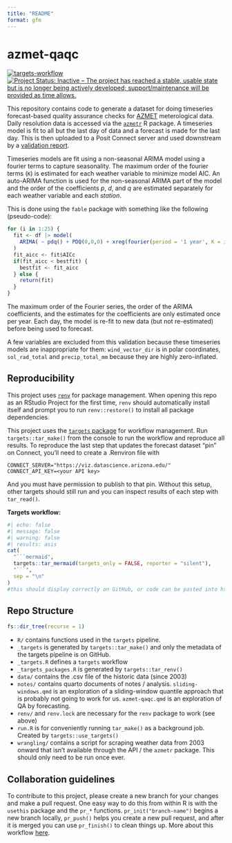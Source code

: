 ```yaml
---
title: "README"
format: gfm
---
```

<!-- README.md is generated from README.qmd. Please edit that file -->

# azmet-qaqc

<!-- badges: start -->
[![targets-workflow](https://github.com/cct-datascience/azmet-qaqc/actions/workflows/targets.yaml/badge.svg)](https://github.com/cct-datascience/azmet-qaqc/actions/workflows/targets.yaml)
[![Project Status: Inactive – The project has reached a stable, usable state but is no longer being actively developed; support/maintenance will be provided as time allows.](https://www.repostatus.org/badges/latest/inactive.svg)](https://www.repostatus.org/#inactive)

<!-- badges: end -->

This repository contains code to generate a dataset for doing timeseries forecast-based quality assurance checks for  [AZMET](https://ag.arizona.edu/azmet/) meterological data.  Daily resolution data is accessed via the [`azmetr`](https://github.com/uace-azmet/azmetr) R package. A timeseries model is fit to all but the last day of data and a forecast is made for the last day. This is then uploaded to a Posit Connect server and used downstream by a [validation report](https://github.com/uace-azmet/azmet-qa-dashboard).

Timeseries models are fit using a non-seasonal ARIMA model using a fourier terms to capture seasonality.
The maximum order of the fourier terms (`K`) is estimated for each weather variable to minimize model AIC.
An auto-ARIMA function is used for the non-seasonal ARIMA part of the model and the order of the coefficients $p$, $d$, and $q$ are estimated separately for each weather variable and each *station*.

This is done using the `fable` package with something like the following (pseudo-code):

``` r
for (i in 1:25) {
  fit <- df |> model(
    ARIMA( ~ pdq() + PDQ(0,0,0) + xreg(fourier(period = '1 year', K = i)))
  )
  fit_aicc <- fit$AICc
  if(fit_aicc < bestfit) {
    bestfit <- fit_aicc
  } else {
    return(fit)
  }
}
```

The maximum order of the Fourier series, the order of the ARIMA coefficients, and the estimates for the coefficients are only estimated once per year.
Each day, the model is re-fit to new data (but not re-estimated) before being used to forecast.

A few variables are excluded from this validation because these timeseries models are inappropriate for them: `wind_vector_dir` is in polar coordinates, `sol_rad_total` and `precip_total_mm` because they are highly zero-inflated.

## Reproducibility

This project uses [`renv`](https://rstudio.github.io/renv/articles/renv.html) for package management. When opening this repo as an RStudio Project for the first time, `renv` should automatically install itself and prompt you to run `renv::restore()` to install all package dependencies.

This project uses the [`targets` package](https://docs.ropensci.org/targets/) for workflow management. Run `targets::tar_make()` from the console to run the workflow and reproduce all results.  To reproduce the last step that updates the forecast dataset "pin" on Connect, you'll need to create a .Renviron file with 

```
CONNECT_SERVER="https://viz.datascience.arizona.edu/"
CONNECT_API_KEY=<your API key>
```

And you must have permission to publish to that pin.  Without this setup, other targets should still run and you can inspect results of each step with `tar_read()`.

**Targets workflow:**

```r
#| echo: false
#| message: false
#| warning: false
#| results: asis
cat(
  "```mermaid",
  targets::tar_mermaid(targets_only = FALSE, reporter = "silent"),
  "```",
  sep = "\n"
)
#this should display correctly on GitHub, or code can be pasted into https://mermaid.live
```


## Repo Structure

```r
fs::dir_tree(recurse = 1)
```
- `R/` contains functions used in the `targets` pipeline.
- `_targets` is generated by `targets::tar_make()` and only the metadata of the targets pipeline is on GitHub.
- `_targets.R` defines a `targets` workflow
- `_targets_packages.R` is generated by `targets::tar_renv()`
- `data/` contains the .csv file of the historic data (since 2003)
- `notes/` contains quarto documents of notes / analysis.  `sliding-windows.qmd` is an exploration of a sliding-window quantile approach that is probably not going to work for us.  `azmet-qaqc.qmd` is an exploration of QA by forecasting.
- `renv/` and `renv.lock` are necessary for the `renv` package to work (see above)
- `run.R` is for conveniently running `tar_make()` as a background job.  Created by `targets::use_targets()`
- `wrangling/` contains a script for scraping weather data from 2003 onward that isn't available through the API / the `azmetr` package. This should only need to be run once ever.


## Collaboration guidelines

To contribute to this project, please create a new branch for your changes and make a pull request. One easy way to do this from within R is with the `usethis` package and the `pr_*` functions. `pr_init("branch-name")` begins a new branch locally, `pr_push()` helps you create a new pull request, and after it is merged you can use `pr_finish()` to clean things up. More about this workflow [here](https://usethis.r-lib.org/articles/pr-functions.html).